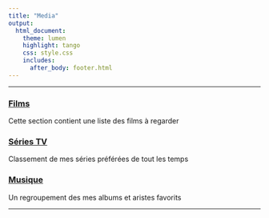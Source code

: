 ---
title: "Media"
output:
  html_document:
    theme: lumen
    highlight: tango
    css: style.css
    includes:
      after_body: footer.html
---
***

### [Films](films.html)
Cette section contient une liste des films à regarder

### [Séries TV](tv.html)
Classement de mes séries préférées de tout les temps

### [Musique](musique.html)
Un regroupement des mes albums et aristes favorits

***